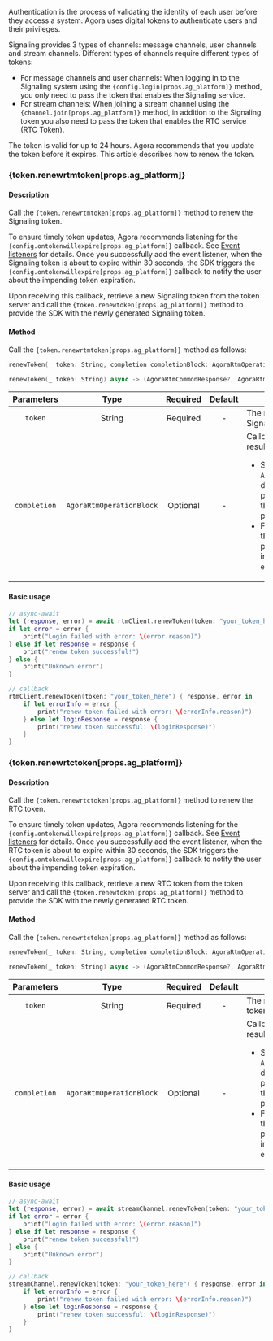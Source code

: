 
Authentication is the process of validating the identity of each user before they access a system. Agora uses digital tokens to authenticate users and their privileges.

Signaling provides 3 types of channels: message channels, user channels and stream channels. Different types of channels require different types of tokens:

- For message channels and user channels: When logging in to the Signaling system using the <code>{config.login[props.ag_platform]}</code> method, you only need to pass the token that enables the Signaling service.
- For stream channels: When joining a stream channel using the <code>{channel.join[props.ag_platform]}</code> method, in addition to the Signaling token you also need to pass the token that enables the RTC service (RTC Token).

The token is valid for up to 24 hours. Agora recommends that you update the token before it expires. This article describes how to renew the token.

### {token.renewrtmtoken[props.ag_platform]}

#### Description

Call the <code>{token.renewrtmtoken[props.ag_platform]}</code> method to renew the Signaling token.

To ensure timely token updates, Agora recommends listening for the <code>{config.ontokenwillexpire[props.ag_platform]}</code> callback. See <a href="#event-listeners">Event listeners</a> for details. Once you successfully add the event listener, when the Signaling token is about to expire within 30 seconds, the SDK triggers the <code>{config.ontokenwillexpire[props.ag_platform]}</code> callback to notify the user about the impending token expiration.

Upon receiving this callback, retrieve a new Signaling token from the token server and call the <code>{token.renewtoken[props.ag_platform]}</code> method to provide the SDK with the newly generated Signaling token.

#### Method

Call the <code>{token.renewrtmtoken[props.ag_platform]}</code> method as follows:

```swift
renewToken(_ token: String, completion completionBlock: AgoraRtmOperationBlock? = nil)
```

```swift
renewToken(_ token: String) async -> (AgoraRtmCommonResponse?, AgoraRtmErrorInfo?)
```

| Parameters | Type | Required | Default | Description |
| :--------------: | :------------------------------------------------------------: | :------: | :----: | ---------------------------------------------------------------------------------------------------------------------------------------------------------------------- |
| `token` | String | Required | - | The newly generated Signaling token. |
| `completion` |                 `AgoraRtmOperationBlock`                  | Optional |    -    | Callback of invocation result:<ul><li>Success: Returns the `AgoraRtmCommonResponse` data in the `response` parameter, and `nil` in the `errorInfo` parameter.</li><li>Failure: Returns `nil` in the `response` parameter, and error information in the `errorInfo` parameter.</li></ul> |

#### Basic usage

```swift
// async-await
let (response, error) = await rtmClient.renewToken(token: "your_token_here")
if let error = error {
    print("Login failed with error: \(error.reason)")
} else if let response = response {
    print("renew token successful!")
} else {
    print("Unknown error")
}
```

```swift
// callback
rtmClient.renewToken(token: "your_token_here") { response, error in
    if let errorInfo = error {
        print("renew token failed with error: \(errorInfo.reason)")
    } else let loginResponse = response {
        print("renew token successful: \(loginResponse)")
    }
}
```

### {token.renewrtctoken[props.ag_platform]}

#### Description

Call the <code>{token.renewrtctoken[props.ag_platform]}</code> method to renew the RTC token.

To ensure timely token updates, Agora recommends listening for the <code>{config.ontokenwillexpire[props.ag_platform]}</code> callback. See <a href="#event-listeners">Event listeners</a> for details. Once you successfully add the event listener, when the RTC token is about to expire within 30 seconds, the SDK triggers the <code>{config.ontokenwillexpire[props.ag_platform]}</code> callback to notify the user about the impending token expiration.

Upon receiving this callback, retrieve a new RTC token from the token server and call the <code>{token.renewtoken[props.ag_platform]}</code> method to provide the SDK with the newly generated RTC token.

#### Method

Call the <code>{token.renewrtctoken[props.ag_platform]}</code> method as follows:

```swift
renewToken(_ token: String, completion completionBlock: AgoraRtmOperationBlock? = nil)
```

```swift
renewToken(_ token: String) async -> (AgoraRtmCommonResponse?, AgoraRtmErrorInfo?)
```

| Parameters | Type | Required | Default | Description |
| :--------------: | :------------------------------------------------------------: | :------: | :----: | ---------------------------------------------------------------------------------------------------------------------------------------------------------------------- |
| `token` | String | Required | - | The newly generated RTC token. |
| `completion` |                 `AgoraRtmOperationBlock`                  | Optional |    -    | Callback of invocation result:<ul><li>Success: Returns the `AgoraRtmCommonResponse` data in the `response` parameter, and `nil` in the `errorInfo` parameter.</li><li>Failure: Returns `nil` in the `response` parameter, and error information in the `errorInfo` parameter.</li></ul> |

#### Basic usage

```swift
// async-await
let (response, error) = await streamChannel.renewToken(token: "your_token_here")
if let error = error {
    print("Login failed with error: \(error.reason)")
} else if let response = response {
    print("renew token successful!")
} else {
    print("Unknown error")
}
```

```swift
// callback
streamChannel.renewToken(token: "your_token_here") { response, error in
    if let errorInfo = error {
        print("renew token failed with error: \(errorInfo.reason)")
    } else let loginResponse = response {
        print("renew token successful: \(loginResponse)")
    }
}
```

